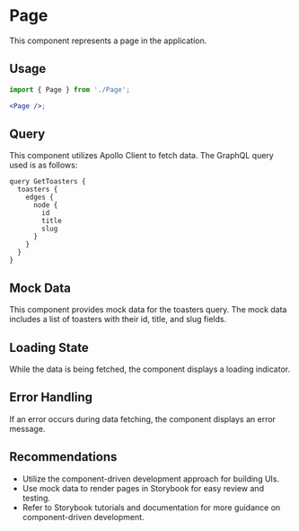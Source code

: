 # Page

This component represents a page in the application.

## Usage

```jsx
import { Page } from './Page';

<Page />;
```

## Query

This component utilizes Apollo Client to fetch data. The GraphQL query used is as follows:

```gql
query GetToasters {
  toasters {
    edges {
      node {
        id
        title
        slug
      }
    }
  }
}
```

## Mock Data

This component provides mock data for the toasters query. The mock data includes a list of toasters with their id, title, and slug fields.

## Loading State

While the data is being fetched, the component displays a loading indicator.

## Error Handling

If an error occurs during data fetching, the component displays an error message.

## Recommendations

- Utilize the component-driven development approach for building UIs.
- Use mock data to render pages in Storybook for easy review and testing.
- Refer to Storybook tutorials and documentation for more guidance on component-driven development.